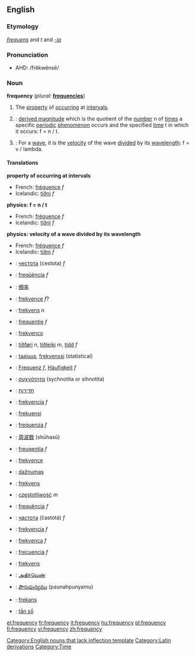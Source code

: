 {{wikipedia}}
==English==

===Etymology===
{{L.}} ''[[frequens]]'' and ''t'' and ''[[-ia]]''

===Pronunciation===
*AHD: /frĕkwēnsē/

===Noun===
'''frequency'''  (''plural:'' '''[[frequencies]]''')

# The [[property]] of [[occurring]] at [[interval]]s.
# {{physics}}: [[derived magnitude]] which is the quotient of the [[number]] n of [[times]] a specific [[periodic]] [[phenomenon]] occurs and the specified [[time]] t in which it occurs: f = n / t.
# {{physics}}: For a [[wave]], it is the [[velocity]] of the wave [[divided]] by its [[wavelength]]: f = v / lambda.

====Translations====

'''property of occurring at intervals'''
{{top}}
*French: [[fréquence]] ''f''
*Icelandic: [[tíðni]] ''f''
{{mid}}
{{bottom}}

'''physics: f = n / t'''
{{top}}
*French: [[fréquence]] ''f''
*Icelandic: [[tíðni]] ''f''
{{mid}}
{{bottom}}

'''physics: velocity of a wave divided by its wavelength'''
{{top}}
*French: [[fréquence]] ''f''
*Icelandic: [[tíðni]] ''f''
{{mid}}
{{bottom}}


{{checktrans}}

{{top}}
*{{ttbc|Bulgarian}}: [[честота]] (cestota) ''f''
*{{ttbc|Catalan}}: [[freqüència]] ''f''
*{{ttbc|Chinese}}: [[頻率]]
*{{ttbc|Czech}}: [[frekvence]] ''f''?
*{{ttbc|Danish}}: [[frekvens]] ''n''
*{{ttbc|Dutch}}: [[frequentie]] ''f''
*{{ttbc|Esperanto}}: [[frekvenco]]
*{{ttbc|Faroese}}: [[tíðføri]] ''n'', [[tíðleiki]] ''m'', [[tídd]] ''f''
*{{ttbc|Finnish}}: [[taajuus]], [[frekvenssi]] (statistical)
*{{ttbc|German}}: [[Frequenz]] ''f'', [[Häufigkeit]] ''f''
*{{ttbc|Greek}}: [[συχνότητα]] (sychnotita or sihnotita)
*{{ttbc|Hebrew}}: [[תדירות]]<!-- ()-->
*{{ttbc|Hungarian}}: [[frekvencia]] ''f''
{{mid}}
*{{ttbc|Indonesian}}: [[frekuensi]]
*{{ttbc|Italian}}: [[frequenza]] ''f''
*{{ttbc|Japanese}}: [[周波数]] (shūhasū)
*{{ttbc|Latin}}: [[freuqentia]] ''f''
*{{ttbc|Latvian}}: [[frekvence]] {{f}}
*{{ttbc|Lithuanian}}: [[dažnumas]]
*{{ttbc|Norwegian}}: [[frekvens]]
*{{ttbc|Polish}}: [[częstotliwość]] ''m''
*{{ttbc|Portuguese}}: [[frequência]] ''f''
*{{ttbc|Russian}}: [[частота]] (častotá) ''f''
*{{ttbc|Slovak}}: [[frekvencia]] ''f''
*{{ttbc|Slovenian}}: [[frekvenca]] ''f''
*{{ttbc|Spanish}}: [[:es:frecuencia|frecuencia]] ''f''
*{{ttbc|Swedish}}: [[frekvens]]
*{{ttbc|Tamil}}: [[அதிர்வெண்]]
*{{ttbc|Telugu}}: [[పౌనఃపున్యము]] (paunahpunyamu)
*{{ttbc|Turkish}}: [[frekans]]
*{{ttbc|Vietnamese}}: [[tần số]]
{{bottom}}

[[Category:English nouns that lack inflection template]]
[[Category:Latin derivations]]
[[Category:Time]]

[[el:frequency]]
[[fr:frequency]]
[[it:frequency]]
[[hu:frequency]]
[[pl:frequency]]
[[fi:frequency]]
[[vi:frequency]]
[[zh:frequency]]